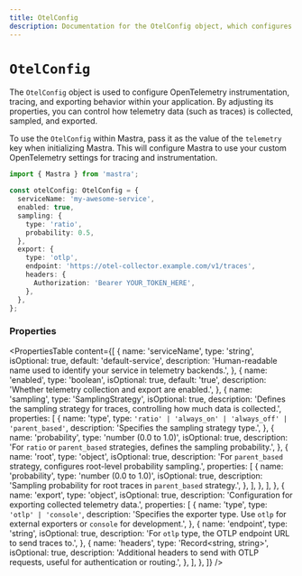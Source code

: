 ```yaml
---
title: OtelConfig
description: Documentation for the OtelConfig object, which configures OpenTelemetry instrumentation, tracing, and exporting behavior.
---
```


# `OtelConfig`

The `OtelConfig` object is used to configure OpenTelemetry instrumentation, tracing, and exporting behavior within your application. By adjusting its properties, you can control how telemetry data (such as traces) is collected, sampled, and exported. 

To use the `OtelConfig` within Mastra, pass it as the value of the `telemetry` key when initializing Mastra. This will configure Mastra to use your custom OpenTelemetry settings for tracing and instrumentation.

```typescript showLineNumbers copy
import { Mastra } from 'mastra';

const otelConfig: OtelConfig = {
  serviceName: 'my-awesome-service',
  enabled: true,
  sampling: {
    type: 'ratio',
    probability: 0.5,
  },
  export: {
    type: 'otlp',
    endpoint: 'https://otel-collector.example.com/v1/traces',
    headers: {
      Authorization: 'Bearer YOUR_TOKEN_HERE',
    },
  },
};
```

### Properties

<PropertiesTable
  content={[
    {
      name: 'serviceName',
      type: 'string',
      isOptional: true,
      default: 'default-service',
      description:
        'Human-readable name used to identify your service in telemetry backends.',
    },
    {
      name: 'enabled',
      type: 'boolean',
      isOptional: true,
      default: 'true',
      description:
        'Whether telemetry collection and export are enabled.',
    },
    {
      name: 'sampling',
      type: 'SamplingStrategy',
      isOptional: true,
      description:
        'Defines the sampling strategy for traces, controlling how much data is collected.',
      properties: [
        {
          name: 'type',
          type: `'ratio' | 'always_on' | 'always_off' | 'parent_based'`,
          description:
            'Specifies the sampling strategy type.',
        },
        {
          name: 'probability',
          type: 'number (0.0 to 1.0)',
          isOptional: true,
          description:
            'For `ratio` or `parent_based` strategies, defines the sampling probability.',
        },
        {
          name: 'root',
          type: 'object',
          isOptional: true,
          description:
            'For `parent_based` strategy, configures root-level probability sampling.',
          properties: [
            {
              name: 'probability',
              type: 'number (0.0 to 1.0)',
              isOptional: true,
              description:
                'Sampling probability for root traces in `parent_based` strategy.',
            },
          ],
        },
      ],
    },
    {
      name: 'export',
      type: 'object',
      isOptional: true,
      description:
        'Configuration for exporting collected telemetry data.',
      properties: [
        {
          name: 'type',
          type: `'otlp' | 'console'`,
          description:
            'Specifies the exporter type. Use `otlp` for external exporters or `console` for development.',
        },
        {
          name: 'endpoint',
          type: 'string',
          isOptional: true,
          description:
            'For `otlp` type, the OTLP endpoint URL to send traces to.',
        },
        {
          name: 'headers',
          type: 'Record<string, string>',
          isOptional: true,
          description:
            'Additional headers to send with OTLP requests, useful for authentication or routing.',
        },
      ],
    },
  ]}
/>